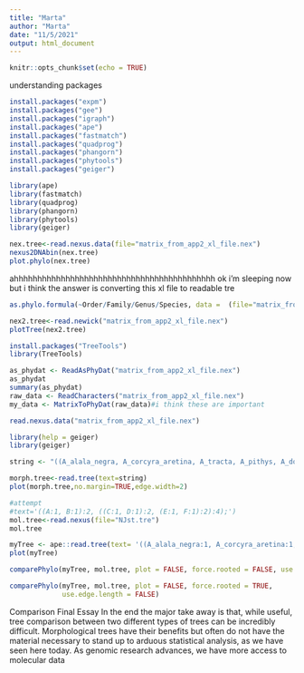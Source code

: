 ```yaml
---
title: "Marta"
author: "Marta"
date: "11/5/2021"
output: html_document
---
```


```r
knitr::opts_chunk$set(echo = TRUE)
```

understanding packages

```r
install.packages("expm")
install.packages("gee")
install.packages("igraph")
install.packages("ape")
install.packages("fastmatch")
install.packages("quadprog")
install.packages("phangorn")
install.packages("phytools")
install.packages("geiger")
```

```r
library(ape)
library(fastmatch)
library(quadprog)
library(phangorn)
library(phytools)
library(geiger)
```

```r
nex.tree<-read.nexus.data(file="matrix_from_app2_xl_file.nex")
nexus2DNAbin(nex.tree)
plot.phylo(nex.tree)
```
ahhhhhhhhhhhhhhhhhhhhhhhhhhhhhhhhhhhhhhhhhhh ok i'm sleeping now but i think the answer is converting this xl file to readable tre
```r
as.phylo.formula(~Order/Family/Genus/Species, data =  (file="matrix_from_app2_xl_file.nex"))
```

```r
nex2.tree<-read.newick("matrix_from_app2_xl_file.nex")
plotTree(nex2.tree)
```

```r
install.packages("TreeTools")
library(TreeTools)
```
```r
as_phydat <- ReadAsPhyDat("matrix_from_app2_xl_file.nex")
as_phydat
summary(as_phydat)
raw_data <- ReadCharacters("matrix_from_app2_xl_file.nex")
my_data <- MatrixToPhyDat(raw_data)#i think these are important
```

```r
read.nexus.data("matrix_from_app2_xl_file.nex")
```

```r
library(help = geiger)
library(geiger)
```
```r
string <- "((A_alala_negra, A_corcyra_aretina, A_tracta, A_pithys, A_donysa_donysa), ((A_serpacelerio, A_seriphiaaquillia, A_seriphiatherasia), (A_melonaleucocoma, A_salmoneus_colada, A_cytherea_cytherea, A_cythereadaguana, A_epioneagilla, A_etheldaethelda, A_thessaliathessalia, A_iphicleolathessalita, A_iphiclusiphiclus, A_shuara, A_plesaurephliassa, A_basiloides, A_atticaattica, A_leucerioides, A_saundersiisaundersii, A_boreasboreas, A_rothschildi, A_sichaeus, A_cocalacocala, A_leucophthalmairminella, A_irminatumida, A_pollina, A_lycoriaslara, A_lycoriasspruceana, A_erotia_erotia, A_mesentina, A_phylaca_pseudaethalia, A_capucinus_capucinus, A_heraclea_heraclea, A_naxia_naxia, A_justina_valentina, A_olynthia, A_jordani, A_zinazina, A_zinairma, A_delinita_delinita, A_boeotia_boeotia, A_maleaaethalia)));"

morph.tree<-read.tree(text=string)
plot(morph.tree,no.margin=TRUE,edge.width=2)
```
```r
#attempt
#text='((A:1, B:1):2, ((C:1, D:1):2, (E:1, F:1):2):4);')
mol.tree<-read.nexus(file="NJst.tre")
mol.tree

myTree <- ape::read.tree(text= '((A_alala_negra:1, A_corcyra_aretina:1, A_tracta:1, A_pithys:1, A_donysa_donysa:1):3, ((A_serpacelerio:1, A_seriphiaaquillia:1, A_seriphiatherasia:1):2, (A_melonaleucocoma:1, A_salmoneus_colada:1, A_cytherea_cytherea:1, A_cythereadaguana:1, A_epioneagilla:1, A_etheldaethelda:1, A_thessaliathessalia:1, A_iphicleolathessalita:1, A_iphiclusiphiclus:1, A_shuara:1, A_plesaurephliassa:1, A_basiloides:1, A_atticaattica:1, A_leucerioides:1, A_saundersiisaundersii:1, A_boreasboreas:1, A_rothschildi:1, A_sichaeus:1, A_cocalacocala:1, A_leucophthalmairminella:1, A_irminatumida:1, A_pollina:1, A_lycoriaslara:1, A_lycoriasspruceana:1, A_erotia_erotia:1, A_mesentina:1, A_phylaca_pseudaethalia:1, A_capucinus_capucinus:1, A_heraclea_heraclea:1, A_naxia_naxia:1, A_justina_valentina:1, A_olynthia:1, A_jordani:1, A_zinazina:1, A_zinairma:1, A_delinita_delinita:1, A_boeotia_boeotia:1, A_maleaaethalia:1):2):3):4;')
plot(myTree)

comparePhylo(myTree, mol.tree, plot = FALSE, force.rooted = FALSE, use.edge.length = FALSE)

comparePhylo(myTree, mol.tree, plot = FALSE, force.rooted = TRUE,
             use.edge.length = FALSE)
```

Comparison Final Essay
In the end the major take away is that, while useful, tree comparison between two different types of trees can be incredibly difficult. Morphological trees have their benefits but often do not have the material necessary to stand up to arduous statistical analysis, as we have seen here today. As genomic research advances, we have more access to molecular data 